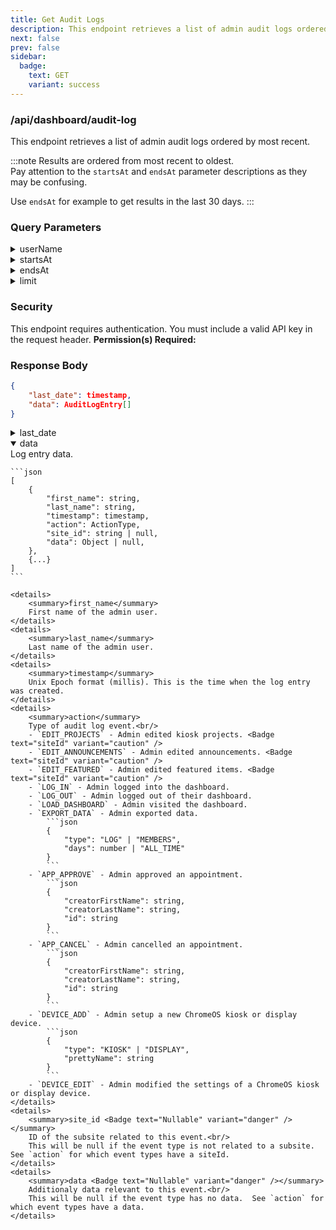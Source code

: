 ```yaml
---
title: Get Audit Logs
description: This endpoint retrieves a list of admin audit logs ordered by most recent.
next: false
prev: false
sidebar:
  badge:
    text: GET
    variant: success
---
```





### <Badge text="GET" variant="success" size="large"/> /api/dashboard/audit-log
This endpoint retrieves a list of admin audit logs ordered by most recent.


:::note
Results are ordered from most recent to oldest.<br/>
Pay attention to the `startsAt` and `endsAt` parameter descriptions as they may be confusing.

Use `endsAt` for example to get results in the last 30 days.
:::


### Query Parameters
<details>
    <summary>userName <Badge text="Optional" variant="default" /></summary>
    `<first-name>:<last-name>` of the admin to filter logs by.
</details>
<details>
    <summary>startsAt <Badge text="Optional" variant="default" /></summary>
    Unix Epoch format (millis).  This is the timestamp where the results will **start** and continue in the past (most recent).<br/>
    Default is the current time.
</details>
<details>
    <summary>endsAt <Badge text="Optional" variant="default" /></summary>
    Unix Epoch format (millis).  This is the timestamp where the results will **end** and not go any further into the past (oldest).<br/>
</details>
<details>
    <summary>limit <Badge text="Optional" variant="default" /></summary>
    Max item count in response.<br/>
    Default is 30.
</details>


### Security
This endpoint requires authentication. You must include a valid API key in the request header.
**Permission(s) Required:** <Badge text="VIEW_AUDIT_LOGS" variant="caution" />


### Response Body
```json
{
    "last_date": timestamp,
    "data": AuditLogEntry[]
}
```
<details>
    <summary>last_date</summary>
    Unix Epoch format (millis). This is the timestmap of the last log entry in the response.<br/>
    Use this to get the next page of logs by passing it as a query parameter to the next request.
</details>

<details open>
    <summary>data</summary>
    Log entry data.

    ```json
    [
        {
            "first_name": string,
            "last_name": string,
            "timestamp": timestamp,
            "action": ActionType,
            "site_id": string | null,
            "data": Object | null,
        },
        {...}
    ]
    ```

    <details>
        <summary>first_name</summary>
        First name of the admin user.
    </details>
    <details>
        <summary>last_name</summary>
        Last name of the admin user.
    </details>
    <details>
        <summary>timestamp</summary>
        Unix Epoch format (millis). This is the time when the log entry was created.
    </details> 
    <details>
        <summary>action</summary>
        Type of audit log event.<br/>
        - `EDIT_PROJECTS` - Admin edited kiosk projects. <Badge text="siteId" variant="caution" />
        - `EDIT_ANNOUNCEMENTS` - Admin edited announcements. <Badge text="siteId" variant="caution" />
        - `EDIT_FEATURED` - Admin edited featured items. <Badge text="siteId" variant="caution" />
        - `LOG_IN` - Admin logged into the dashboard.
        - `LOG_OUT` - Admin logged out of their dashboard.
        - `LOAD_DASHBOARD` - Admin visited the dashboard.
        - `EXPORT_DATA` - Admin exported data.
            ```json
            {
                "type": "LOG" | "MEMBERS",
                "days": number | "ALL_TIME"
            }
            ```
        - `APP_APPROVE` - Admin approved an appointment.
            ```json
            {
                "creatorFirstName": string,
                "creatorLastName": string,
                "id": string
            }
            ```
        - `APP_CANCEL` - Admin cancelled an appointment.
            ```json
            {
                "creatorFirstName": string,
                "creatorLastName": string,
                "id": string
            }
            ```
        - `DEVICE_ADD` - Admin setup a new ChromeOS kiosk or display device.
            ```json
            {
                "type": "KIOSK" | "DISPLAY",
                "prettyName": string
            }
            ```
        - `DEVICE_EDIT` - Admin modified the settings of a ChromeOS kiosk or display device.
    </details>
    <details>
        <summary>site_id <Badge text="Nullable" variant="danger" /></summary>
        ID of the subsite related to this event.<br/>
        This will be null if the event type is not related to a subsite.  See `action` for which event types have a siteId.
    </details>
    <details>
        <summary>data <Badge text="Nullable" variant="danger" /></summary>
        Additionaly data relevant to this event.<br/>
        This will be null if the event type has no data.  See `action` for which event types have a data.
    </details>

</details>